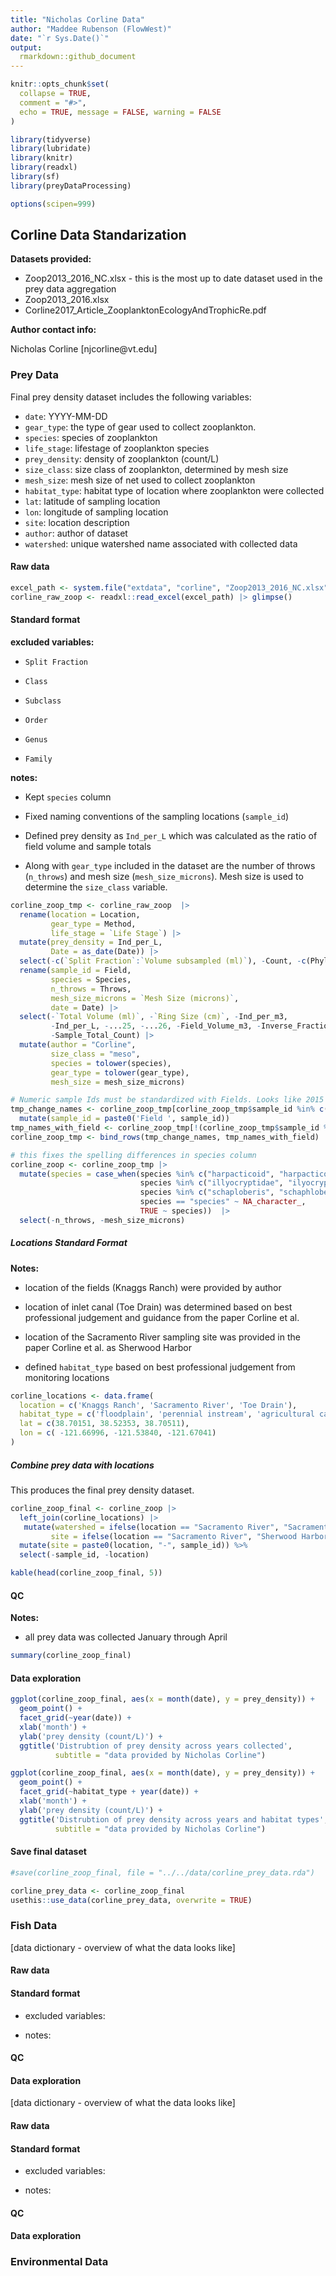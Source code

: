 ```yaml
---
title: "Nicholas Corline Data"
author: "Maddee Rubenson (FlowWest)"
date: "`r Sys.Date()`"
output:  
  rmarkdown::github_document
---
```


```r
knitr::opts_chunk$set(
  collapse = TRUE,
  comment = "#>",
  echo = TRUE, message = FALSE, warning = FALSE
)

library(tidyverse)
library(lubridate)
library(knitr)
library(readxl)
library(sf)
library(preyDataProcessing)

options(scipen=999)
```

## Corline Data Standarization

**Datasets provided:**

-   Zoop2013_2016_NC.xlsx - this is the most up to date dataset used in the prey data aggregation
-   Zoop2013_2016.xlsx
-   Corline2017_Article_ZooplanktonEcologyAndTrophicRe.pdf

**Author contact info:**

Nicholas Corline [njcorline\@vt.edu]

### Prey Data

Final prey density dataset includes the following variables:

-   `date`: YYYY-MM-DD
-   `gear_type`: the type of gear used to collect zooplankton.
-   `species`: species of zooplankton
-   `life_stage`: lifestage of zooplankton species
-   `prey_density`: density of zooplankton (count/L)
-   `size_class`: size class of zooplankton, determined by mesh size
-   `mesh_size`: mesh size of net used to collect zooplankton
-   `habitat_type`: habitat type of location where zooplankton were collected
-   `lat`: latitude of sampling location
-   `lon`: longitude of sampling location
-   `site`: location description
-   `author`: author of dataset
-   `watershed`: unique watershed name associated with collected data

#### Raw data

```r
excel_path <- system.file("extdata", "corline", "Zoop2013_2016_NC.xlsx", package = "preyDataProcessing")
corline_raw_zoop <- readxl::read_excel(excel_path) |> glimpse()
```

#### Standard format

**excluded variables:**

-   `Split Fraction`

-   `Class`

-   `Subclass`

-   `Order`

-   `Genus`

-   `Family`

**notes:**

-   Kept `species` column

-   Fixed naming conventions of the sampling locations (`sample_id`)

-   Defined prey density as `Ind_per_L` which was calculated as the ratio of field volume and sample totals

-   Along with `gear_type` included in the dataset are the number of throws (`n_throws`) and mesh size (`mesh_size_microns`). Mesh size is used to determine the `size_class` variable.

```r
corline_zoop_tmp <- corline_raw_zoop  |> 
  rename(location = Location, 
         gear_type = Method, 
         life_stage = `Life Stage`) |> 
  mutate(prey_density = Ind_per_L,
         Date = as_date(Date)) |> 
  select(-c(`Split Fraction`:`Volume subsampled (ml)`), -Count, -c(Phylum:Genus)) %>%
  rename(sample_id = Field, 
         species = Species, 
         n_throws = Throws, 
         mesh_size_microns = `Mesh Size (microns)`,
         date = Date) |> 
  select(-`Total Volume (ml)`, -`Ring Size (cm)`, -Ind_per_m3,
         -Ind_per_L, -...25, -...26, -Field_Volume_m3, -Inverse_Fraction, 
         -Sample_Total_Count) |> 
  mutate(author = "Corline",
         size_class = "meso",
         species = tolower(species),
         gear_type = tolower(gear_type),
         mesh_size = mesh_size_microns) 

# Numeric sample Ids must be standardized with Fields. Looks like 2015 data has 1 - 9 as sample Id while data from 2013 has Field 1 - Field 9. This is updated to have the sample_ids as follows, where the NA corresponds to the sites on the Sacramento River. 
tmp_change_names <- corline_zoop_tmp[corline_zoop_tmp$sample_id %in% c(1:10), ] %>%
  mutate(sample_id = paste0('Field ', sample_id))
tmp_names_with_field <- corline_zoop_tmp[!(corline_zoop_tmp$sample_id %in% c(1:10)), ]
corline_zoop_tmp <- bind_rows(tmp_change_names, tmp_names_with_field)

# this fixes the spelling differences in species column 
corline_zoop <- corline_zoop_tmp |> 
  mutate(species = case_when(species %in% c("harpacticoid", "harpacticoida") ~ "harpacticoida",
                             species %in% c("illyocryptidae", "ilyocryptidae") ~ "ilyocryptidae",
                             species %in% c("schaploberis", "schaphloberis") ~ "schaphloberis", 
                             species == "species" ~ NA_character_, 
                             TRUE ~ species))  |> 
  select(-n_throws, -mesh_size_microns) 

```

##### Locations Standard Format

**Notes:**

-   location of the fields (Knaggs Ranch) were provided by author

-   location of inlet canal (Toe Drain) was determined based on best professional judgement and guidance from the paper Corline et al.

-   location of the Sacramento River sampling site was provided in the paper Corline et al. as Sherwood Harbor

-   defined `habitat_type` based on best professional judgement from monitoring locations

```r
corline_locations <- data.frame(
  location = c('Knaggs Ranch', 'Sacramento River', 'Toe Drain'),
  habitat_type = c('floodplain', 'perennial instream', 'agricultural canal'), # TODO update these habitat designations per recommendations from J. Montgomery
  lat = c(38.70151, 38.52353, 38.70511),
  lon = c( -121.66996, -121.53840, -121.67041)
)

```

##### Combine prey data with locations

This produces the final prey density dataset.

```r

corline_zoop_final <- corline_zoop |> 
  left_join(corline_locations) |>  
   mutate(watershed = ifelse(location == "Sacramento River", "Sacramento River", "Yolo Bypass"),
         site = ifelse(location == "Sacramento River", "Sherwood Harbor", location)) %>%
  mutate(site = paste0(location, "-", sample_id)) %>%
  select(-sample_id, -location) 

kable(head(corline_zoop_final, 5))

```

#### QC

**Notes:**

-   all prey data was collected January through April

```r
summary(corline_zoop_final)
```

#### Data exploration

```r
ggplot(corline_zoop_final, aes(x = month(date), y = prey_density)) + 
  geom_point() + 
  facet_grid(~year(date)) + 
  xlab('month') +
  ylab('prey density (count/L)') + 
  ggtitle('Distrubtion of prey density across years collected', 
          subtitle = "data provided by Nicholas Corline") 

ggplot(corline_zoop_final, aes(x = month(date), y = prey_density)) + 
  geom_point() + 
  facet_grid(~habitat_type + year(date)) + 
  xlab('month') +
  ylab('prey density (count/L)') + 
  ggtitle('Distrubtion of prey density across years and habitat types', 
          subtitle = "data provided by Nicholas Corline") 

```

#### Save final dataset

```r

#save(corline_zoop_final, file = "../../data/corline_prey_data.rda")

corline_prey_data <- corline_zoop_final
usethis::use_data(corline_prey_data, overwrite = TRUE)

```

### Fish Data

[data dictionary - overview of what the data looks like]

#### Raw data

#### Standard format

-   excluded variables:

-   notes:

#### QC

#### Data exploration

[data dictionary - overview of what the data looks like]

#### Raw data

#### Standard format

-   excluded variables:

-   notes:

#### QC

#### Data exploration

### Environmental Data
